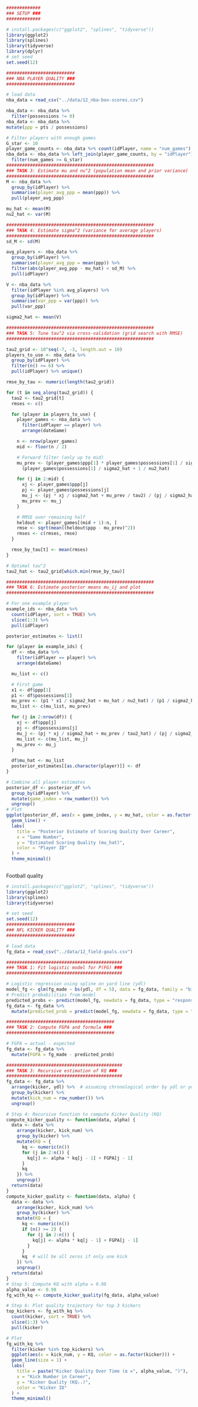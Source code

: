 ```r
#############
### SETUP ###
#############

# install.packages(c("ggplot2", "splines", "tidyverse"))
library(ggplot2)
library(splines)
library(tidyverse)
library(dplyr)
# set seed
set.seed(12)

##########################
### NBA PLAYER QUALITY ###
##########################

# load data
nba_data = read_csv("../data/12_nba-box-scores.csv")

nba_data <- nba_data %>%
  filter(possessions != 0)
nba_data <- nba_data %>%
mutate(ppp = pts / possessions)

# Filter players with enough games
G_star <- 10
player_game_counts <- nba_data %>% count(idPlayer, name = "num_games")
nba_data <- nba_data %>% left_join(player_game_counts, by = "idPlayer") %>%
  filter(num_games >= G_star)
########################################################
### TASK 3: Estimate mu and nu^2 (population mean and prior variance)
########################################################
M <- nba_data %>%
  group_by(idPlayer) %>%
  summarise(player_avg_ppp = mean(ppp)) %>%
  pull(player_avg_ppp)

mu_hat <- mean(M)
nu2_hat <- var(M)

########################################################
### TASK 4: Estimate sigma^2 (variance for average players)
########################################################
sd_M <- sd(M)

avg_players <- nba_data %>%
  group_by(idPlayer) %>%
  summarise(player_avg_ppp = mean(ppp)) %>%
  filter(abs(player_avg_ppp - mu_hat) < sd_M) %>%
  pull(idPlayer)

V <- nba_data %>%
  filter(idPlayer %in% avg_players) %>%
  group_by(idPlayer) %>%
  summarise(var_ppp = var(ppp)) %>%
  pull(var_ppp)

sigma2_hat <- mean(V)

########################################################
### TASK 5: Tune tau^2 via cross-validation (grid search with RMSE)
########################################################

tau2_grid <- 10^seq(-7, -3, length.out = 10)
players_to_use <- nba_data %>%
  group_by(idPlayer) %>%
  filter(n() >= 6) %>%
  pull(idPlayer) %>% unique()

rmse_by_tau <- numeric(length(tau2_grid))

for (t in seq_along(tau2_grid)) {
  tau2 <- tau2_grid[t]
  rmses <- c()

  for (player in players_to_use) {
    player_games <- nba_data %>%
      filter(idPlayer == player) %>%
      arrange(dateGame)

    n <- nrow(player_games)
    mid <- floor(n / 2)

    # Forward filter (only up to mid)
    mu_prev <- (player_games$ppp[1] * player_games$possessions[1] / sigma2_hat + mu_hat / nu2_hat) /
      (player_games$possessions[1] / sigma2_hat + 1 / nu2_hat)

    for (j in 2:mid) {
      xj <- player_games$ppp[j]
      pj <- player_games$possessions[j]
      mu_j <- (pj * xj / sigma2_hat + mu_prev / tau2) / (pj / sigma2_hat + 1 / tau2)
      mu_prev <- mu_j
    }

    # RMSE over remaining half
    heldout <- player_games[(mid + 1):n, ]
    rmse <- sqrt(mean((heldout$ppp - mu_prev)^2))
    rmses <- c(rmses, rmse)
  }

  rmse_by_tau[t] <- mean(rmses)
}

# Optimal tau^2
tau2_hat <- tau2_grid[which.min(rmse_by_tau)]

########################################################
### TASK 6: Estimate posterior means mu_ij and plot
########################################################

# For one example player
example_ids <- nba_data %>%
  count(idPlayer, sort = TRUE) %>%
  slice(1:3) %>%
  pull(idPlayer)

posterior_estimates <- list()

for (player in example_ids) {
  df <- nba_data %>%
    filter(idPlayer == player) %>%
    arrange(dateGame)

  mu_list <- c()

  # First game
  x1 <- df$ppp[1]
  p1 <- df$possessions[1]
  mu_prev <- (p1 * x1 / sigma2_hat + mu_hat / nu2_hat) / (p1 / sigma2_hat + 1 / nu2_hat)
  mu_list <- c(mu_list, mu_prev)

  for (j in 2:nrow(df)) {
    xj <- df$ppp[j]
    pj <- df$possessions[j]
    mu_j <- (pj * xj / sigma2_hat + mu_prev / tau2_hat) / (pj / sigma2_hat + 1 / tau2_hat)
    mu_list <- c(mu_list, mu_j)
    mu_prev <- mu_j
  }

  df$mu_hat <- mu_list
  posterior_estimates[[as.character(player)]] <- df
}

# Combine all player estimates
posterior_df <- posterior_df %>%
  group_by(idPlayer) %>%
  mutate(game_index = row_number()) %>%
  ungroup()
# Plot
ggplot(posterior_df, aes(x = game_index, y = mu_hat, color = as.factor(idPlayer))) +
  geom_line() +
  labs(
    title = "Posterior Estimate of Scoring Quality Over Career",
    x = "Game Number",
    y = "Estimated Scoring Quality (mu_hat)",
    color = "Player ID"
  ) +
  theme_minimal()
  
```




Football quality
```r
# install.packages(c("ggplot2", "splines", "tidyverse"))
library(ggplot2)
library(splines)
library(tidyverse)

# set seed
set.seed(12)
##########################
### NFL KICKER QUALITY ###
##########################

# load data
fg_data = read_csv("../data/12_field-goals.csv")

############################################
### TASK 1: Fit logistic model for P(FG) ###
############################################

# Logistic regression using spline on yard line (ydl)
model_fg <- glm(fg_made ~ bs(ydl, df = 5), data = fg_data, family = "binomial")
# Predict probabilities from model
predicted_probs <- predict(model_fg, newdata = fg_data, type = "response")
fg_data <- fg_data %>%
  mutate(predicted_prob = predict(model_fg, newdata = fg_data, type = "response"))

#########################################
### TASK 2: Compute FGPA and formula ###
#########################################

# FGPA = actual - expected
fg_data <- fg_data %>%
  mutate(FGPA = fg_made - predicted_prob)

############################################
### TASK 3: Recursive estimation of KQ ###
############################################
fg_data <- fg_data %>%
  arrange(kicker, ydl) %>%  # assuming chronological order by ydl or you can use date if available
  group_by(kicker) %>%
  mutate(kick_num = row_number()) %>%
  ungroup()

# Step 4: Recursive function to compute Kicker Quality (KQ)
compute_kicker_quality <- function(data, alpha) {
  data <- data %>%
    arrange(kicker, kick_num) %>%
    group_by(kicker) %>%
    mutate(KQ = {
      kq <- numeric(n())
      for (j in 2:n()) {
        kq[j] <- alpha * kq[j - 1] + FGPA[j - 1]
      }
      kq
    }) %>%
    ungroup()
  return(data)
}
compute_kicker_quality <- function(data, alpha) {
  data <- data %>%
    arrange(kicker, kick_num) %>%
    group_by(kicker) %>%
    mutate(KQ = {
      kq <- numeric(n())
      if (n() >= 2) {
        for (j in 2:n()) {
          kq[j] <- alpha * kq[j - 1] + FGPA[j - 1]
        }
      }
      kq  # will be all zeros if only one kick
    }) %>%
    ungroup()
  return(data)
}
# Step 5: Compute KQ with alpha = 0.98
alpha_value <- 0.98
fg_with_kq <- compute_kicker_quality(fg_data, alpha_value)

# Step 6: Plot quality trajectory for top 3 kickers
top_kickers <- fg_with_kq %>%
  count(kicker, sort = TRUE) %>%
  slice(1:3) %>%
  pull(kicker)

# Plot
fg_with_kq %>%
  filter(kicker %in% top_kickers) %>%
  ggplot(aes(x = kick_num, y = KQ, color = as.factor(kicker))) +
  geom_line(size = 1) +
  labs(
    title = paste("Kicker Quality Over Time (α =", alpha_value, ")"),
    x = "Kick Number in Career",
    y = "Kicker Quality (KQᵢⱼ)",
    color = "Kicker ID"
  ) +
  theme_minimal()
```

